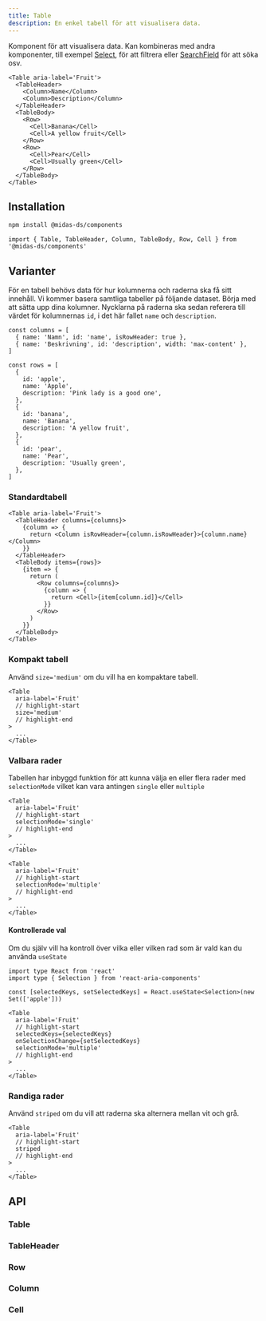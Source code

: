 ```yaml
---
title: Table
description: En enkel tabell för att visualisera data.
---
```



<ComponentHeader
  name='Table'
  friendlyName='Tabell'
/>

Komponent för att visualisera data. Kan kombineras med andra komponenter, till exempel [Select](/components/select),
för att filtrera eller [SearchField](/components/search-field) för att söka osv.

```tsx
<Table aria-label='Fruit'>
  <TableHeader>
    <Column>Name</Column>
    <Column>Description</Column>
  </TableHeader>
  <TableBody>
    <Row>
      <Cell>Banana</Cell>
      <Cell>A yellow fruit</Cell>
    </Row>
    <Row>
      <Cell>Pear</Cell>
      <Cell>Usually green</Cell>
    </Row>
  </TableBody>
</Table>
```

<BasicExample />

## Installation

```bash npm2yarn
npm install @midas-ds/components
```

```tsx
import { Table, TableHeader, Column, TableBody, Row, Cell } from '@midas-ds/components'
```

## Varianter

För en tabell behövs data för hur kolumnerna och raderna ska få sitt innehåll. Vi kommer basera samtliga tabeller på följande dataset.
Börja med att sätta upp dina kolumner. Nycklarna på raderna ska sedan referera till värdet för kolumnernas `id`, i det här fallet `name` och `description`.

```tsx
const columns = [
  { name: 'Namn', id: 'name', isRowHeader: true },
  { name: 'Beskrivning', id: 'description', width: 'max-content' },
]

const rows = [
  {
    id: 'apple',
    name: 'Apple',
    description: 'Pink lady is a good one',
  },
  {
    id: 'banana',
    name: 'Banana',
    description: 'A yellow fruit',
  },
  {
    id: 'pear',
    name: 'Pear',
    description: 'Usually green',
  },
]
```

### Standardtabell

```tsx
<Table aria-label='Fruit'>
  <TableHeader columns={columns}>
    {column => {
      return <Column isRowHeader={column.isRowHeader}>{column.name}</Column>
    }}
  </TableHeader>
  <TableBody items={rows}>
    {item => {
      return (
        <Row columns={columns}>
          {column => {
            return <Cell>{item[column.id]}</Cell>
          }}
        </Row>
      )
    }}
  </TableBody>
</Table>
```

<FullExample />

### Kompakt tabell

Använd `size='medium'` om du vill ha en kompaktare tabell.

```tsx
<Table
  aria-label='Fruit'
  // highlight-start
  size='medium'
  // highlight-end
>
  ...
</Table>
```

<FullExample size='medium' />

### Valbara rader

Tabellen har inbyggd funktion för att kunna välja en eller flera rader med `selectionMode` vilket kan vara antingen `single` eller `multiple`

```tsx title="single"
<Table
  aria-label='Fruit'
  // highlight-start
  selectionMode='single'
  // highlight-end
>
  ...
</Table>
```

<FullExample selectionMode='single' />

```tsx title="multiple"
<Table
  aria-label='Fruit'
  // highlight-start
  selectionMode='multiple'
  // highlight-end
>
  ...
</Table>
```

<FullExample selectionMode='multiple' />

#### Kontrollerade val

Om du själv vill ha kontroll över vilka eller vilken rad som är vald kan du använda `useState`

```tsx
import type React from 'react'
import type { Selection } from 'react-aria-components'
```

```tsx
const [selectedKeys, setSelectedKeys] = React.useState<Selection>(new Set(['apple']))

<Table
  aria-label='Fruit'
  // highlight-start
  selectedKeys={selectedKeys}
  onSelectionChange={setSelectedKeys}
  selectionMode='multiple'
  // highlight-end
>
  ...
</Table>
```

<ControlledExample />

### Randiga rader

Använd `striped` om du vill att raderna ska alternera mellan vit och grå.

```tsx
<Table
  aria-label='Fruit'
  // highlight-start
  striped
  // highlight-end
>
  ...
</Table>
```

<FullExample striped />

## API

### Table

<PropTable name='Table' />

### TableHeader

<PropTable
  name='TableHeader'
  defaultOpen={false}
/>

### Row

<PropTable
  name='Row'
  defaultOpen={false}
/>

### Column

<PropTable
  name='Column'
  defaultOpen={false}
/>

### Cell

<PropTable
  name='Cell'
  defaultOpen={false}
/>
